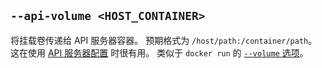 ## `--api-volume <HOST_CONTAINER>`

将挂载卷传递给 API 服务器容器。
预期格式为 `/host/path:/container/path`。
这在使用 [API 服务器配置][api config] 时很有用。
类似于 `docker run` 的 [`--volume` 选项][docker run volume]。

[docker run volume]: https://docs.docker.com/reference/cli/docker/container/run/#volume

[api config]: /zh/docs/reference/server-config/